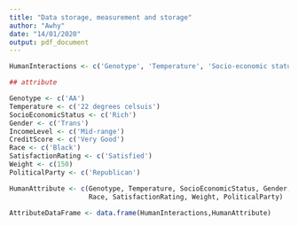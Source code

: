 ```yaml
---
title: "Data storage, measurement and storage"
author: "Awhy"
date: "14/01/2020"
output: pdf_document
---
```


``` r



HumanInteractions <- c('Genotype', 'Temperature', 'Socio-economic status', 'Gender', 'Income level', 'Credit score', 'Race', 'Satisfaction rating', 'Weight', 'Political party')

## attribute

Genotype <- c('AA')
Temperature <- c('22 degrees celsuis')
SocioEconomicStatus <- c('Rich')
Gender <- c('Trans')
IncomeLevel <- c('Mid-range')
CreditScore <- c('Very Good')
Race <- c('Black')
SatisfactionRating <- c('Satisfied') 
Weight <- c(150)
PoliticalParty <- c('Republican')

HumanAttribute <- c(Genotype, Temperature, SocioEconomicStatus, Gender, IncomeLevel, CreditScore, 
                    Race, SatisfactionRating, Weight, PoliticalParty)

AttributeDataFrame <- data.frame(HumanInteractions,HumanAttribute)



```
